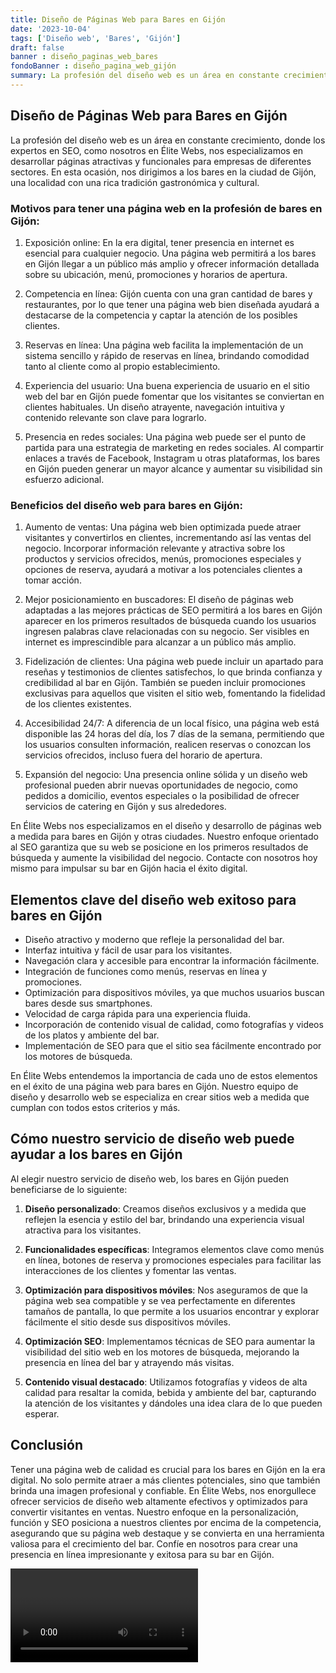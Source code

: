```yaml
---
title: Diseño de Páginas Web para Bares en Gijón
date: '2023-10-04'
tags: ['Diseño web', 'Bares', 'Gijón']
draft: false
banner : diseño_paginas_web_bares
fondoBanner : diseño_pagina_web_gijón
summary: La profesión del diseño web es un área en constante crecimiento, donde los expertos en SEO, como nosotros en Élite Webs, nos especializamos en desarrollar páginas atractivas y funcionales para empresas de diferentes sectores. En esta ocasión, nos dirigimos a los bares en la ciudad de Gijón, una localidad con una rica tradición gastronómica y cultural.
---
```


## Diseño de Páginas Web para Bares en Gijón

La profesión del diseño web es un área en constante crecimiento, donde los expertos en SEO, como nosotros en Élite Webs, nos especializamos en desarrollar páginas atractivas y funcionales para empresas de diferentes sectores. En esta ocasión, nos dirigimos a los bares en la ciudad de Gijón, una localidad con una rica tradición gastronómica y cultural.

### Motivos para tener una página web en la profesión de bares en Gijón:

1. Exposición online: En la era digital, tener presencia en internet es esencial para cualquier negocio. Una página web permitirá a los bares en Gijón llegar a un público más amplio y ofrecer información detallada sobre su ubicación, menú, promociones y horarios de apertura.

2. Competencia en línea: Gijón cuenta con una gran cantidad de bares y restaurantes, por lo que tener una página web bien diseñada ayudará a destacarse de la competencia y captar la atención de los posibles clientes.

3. Reservas en línea: Una página web facilita la implementación de un sistema sencillo y rápido de reservas en línea, brindando comodidad tanto al cliente como al propio establecimiento.

4. Experiencia del usuario: Una buena experiencia de usuario en el sitio web del bar en Gijón puede fomentar que los visitantes se conviertan en clientes habituales. Un diseño atrayente, navegación intuitiva y contenido relevante son clave para lograrlo.

5. Presencia en redes sociales: Una página web puede ser el punto de partida para una estrategia de marketing en redes sociales. Al compartir enlaces a través de Facebook, Instagram u otras plataformas, los bares en Gijón pueden generar un mayor alcance y aumentar su visibilidad sin esfuerzo adicional.

### Beneficios del diseño web para bares en Gijón:

1. Aumento de ventas: Una página web bien optimizada puede atraer visitantes y convertirlos en clientes, incrementando así las ventas del negocio. Incorporar información relevante y atractiva sobre los productos y servicios ofrecidos, menús, promociones especiales y opciones de reserva, ayudará a motivar a los potenciales clientes a tomar acción.

2. Mejor posicionamiento en buscadores: El diseño de páginas web adaptadas a las mejores prácticas de SEO permitirá a los bares en Gijón aparecer en los primeros resultados de búsqueda cuando los usuarios ingresen palabras clave relacionadas con su negocio. Ser visibles en internet es imprescindible para alcanzar a un público más amplio.

3. Fidelización de clientes: Una página web puede incluir un apartado para reseñas y testimonios de clientes satisfechos, lo que brinda confianza y credibilidad al bar en Gijón. También se pueden incluir promociones exclusivas para aquellos que visiten el sitio web, fomentando la fidelidad de los clientes existentes.

4. Accesibilidad 24/7: A diferencia de un local físico, una página web está disponible las 24 horas del día, los 7 días de la semana, permitiendo que los usuarios consulten información, realicen reservas o conozcan los servicios ofrecidos, incluso fuera del horario de apertura.

5. Expansión del negocio: Una presencia online sólida y un diseño web profesional pueden abrir nuevas oportunidades de negocio, como pedidos a domicilio, eventos especiales o la posibilidad de ofrecer servicios de catering en Gijón y sus alrededores.

En Élite Webs nos especializamos en el diseño y desarrollo de páginas web a medida para bares en Gijón y otras ciudades. Nuestro enfoque orientado al SEO garantiza que su web se posicione en los primeros resultados de búsqueda y aumente la visibilidad del negocio. Contacte con nosotros hoy mismo para impulsar su bar en Gijón hacia el éxito digital.

<GifSeo />

<Cta />

## Elementos clave del diseño web exitoso para bares en Gijón

- Diseño atractivo y moderno que refleje la personalidad del bar.
- Interfaz intuitiva y fácil de usar para los visitantes.
- Navegación clara y accesible para encontrar la información fácilmente.
- Integración de funciones como menús, reservas en línea y promociones.
- Optimización para dispositivos móviles, ya que muchos usuarios buscan bares desde sus smartphones.
- Velocidad de carga rápida para una experiencia fluida.
- Incorporación de contenido visual de calidad, como fotografías y videos de los platos y ambiente del bar.
- Implementación de SEO para que el sitio sea fácilmente encontrado por los motores de búsqueda.

En Élite Webs entendemos la importancia de cada uno de estos elementos en el éxito de una página web para bares en Gijón. Nuestro equipo de diseño y desarrollo web se especializa en crear sitios web a medida que cumplan con todos estos criterios y más.

## Cómo nuestro servicio de diseño web puede ayudar a los bares en Gijón

Al elegir nuestro servicio de diseño web, los bares en Gijón pueden beneficiarse de lo siguiente:

1. **Diseño personalizado**: Creamos diseños exclusivos y a medida que reflejen la esencia y estilo del bar, brindando una experiencia visual atractiva para los visitantes.

2. **Funcionalidades específicas**: Integramos elementos clave como menús en línea, botones de reserva y promociones especiales para facilitar las interacciones de los clientes y fomentar las ventas.

3. **Optimización para dispositivos móviles**: Nos aseguramos de que la página web sea compatible y se vea perfectamente en diferentes tamaños de pantalla, lo que permite a los usuarios encontrar y explorar fácilmente el sitio desde sus dispositivos móviles.

4. **Optimización SEO**: Implementamos técnicas de SEO para aumentar la visibilidad del sitio web en los motores de búsqueda, mejorando la presencia en línea del bar y atrayendo más visitas.

5. **Contenido visual destacado**: Utilizamos fotografías y videos de alta calidad para resaltar la comida, bebida y ambiente del bar, capturando la atención de los visitantes y dándoles una idea clara de lo que pueden esperar.

## Conclusión

Tener una página web de calidad es crucial para los bares en Gijón en la era digital. No solo permite atraer a más clientes potenciales, sino que también brinda una imagen profesional y confiable. En Élite Webs, nos enorgullece ofrecer servicios de diseño web altamente efectivos y optimizados para convertir visitantes en ventas. Nuestro enfoque en la personalización, función y SEO posiciona a nuestros clientes por encima de la competencia, asegurando que su página web destaque y se convierta en una herramienta valiosa para el crecimiento del bar. Confíe en nosotros para crear una presencia en línea impresionante y exitosa para su bar en Gijón.

<Video />

<CtaBot job='Bares' city='Gijón'/>

<Gmaps query='Gijón+españa+maps' />